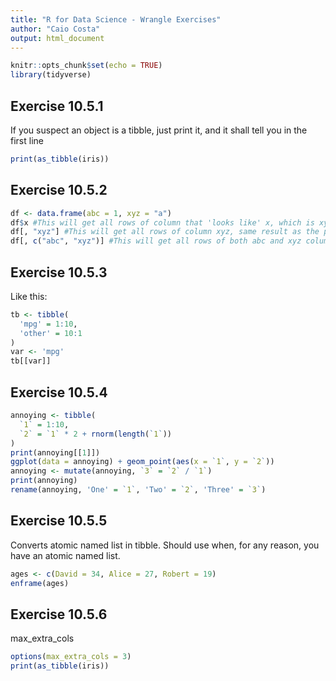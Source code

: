 ```yaml
---
title: "R for Data Science - Wrangle Exercises"
author: "Caio Costa"
output: html_document
---
```


```r
knitr::opts_chunk$set(echo = TRUE)
library(tidyverse)
```

## Exercise 10.5.1

If you suspect an object is a tibble, just print it, and it shall tell you in the first line

```r
print(as_tibble(iris))
```

## Exercise 10.5.2

```r
df <- data.frame(abc = 1, xyz = "a")
df$x #This will get all rows of column that 'looks like' x, which is xyz
df[, "xyz"] #This will get all rows of column xyz, same result as the previous
df[, c("abc", "xyz")] #This will get all rows of both abc and xyz columns
```

## Exercise 10.5.3

Like this:

```r
tb <- tibble(
  'mpg' = 1:10,
  'other' = 10:1
)
var <- 'mpg'
tb[[var]]
```

## Exercise 10.5.4

``` r
annoying <- tibble(
  `1` = 1:10,
  `2` = `1` * 2 + rnorm(length(`1`))
)
print(annoying[[1]])
ggplot(data = annoying) + geom_point(aes(x = `1`, y = `2`))
annoying <- mutate(annoying, `3` = `2` / `1`)
print(annoying)
rename(annoying, 'One' = `1`, 'Two' = `2`, 'Three' = `3`)
```
## Exercise 10.5.5

Converts atomic named list in tibble. Should use when, for any reason, you have an atomic named list.

``` r
ages <- c(David = 34, Alice = 27, Robert = 19)
enframe(ages)
```

## Exercise 10.5.6

max_extra_cols

``` r
options(max_extra_cols = 3)
print(as_tibble(iris))
```
